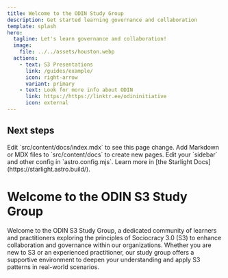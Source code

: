 ```yaml
---
title: Welcome to the ODIN Study Group
description: Get started learning governance and collaboration
template: splash
hero:
  tagline: Let's learn governance and collaboration!
  image:
    file: ../../assets/houston.webp
  actions:
    - text: S3 Presentations
      link: /guides/example/
      icon: right-arrow
      variant: primary
    - text: Look for more info about ODIN
      link: https://https://linktr.ee/odininitiative
      icon: external
---
```



## Next steps

<CardGrid stagger>
	<Card title="Update content" icon="pencil">
		Edit `src/content/docs/index.mdx` to see this page change.
	</Card>
	<Card title="Add new content" icon="add-document">
		Add Markdown or MDX files to `src/content/docs` to create new pages.
	</Card>
	<Card title="Configure your site" icon="setting">
		Edit your `sidebar` and other config in `astro.config.mjs`.
	</Card>
	<Card title="Read the docs" icon="open-book">
		Learn more in [the Starlight Docs](https://starlight.astro.build/).
	</Card>
</CardGrid>

# Welcome to the ODIN S3 Study Group

Welcome to the ODIN S3 Study Group, a dedicated community of learners and practitioners exploring the principles of Sociocracy 3.0 (S3) to enhance collaboration and governance within our organizations. Whether you are new to S3 or an experienced practitioner, our study group offers a supportive environment to deepen your understanding and apply S3 patterns in real-world scenarios.






